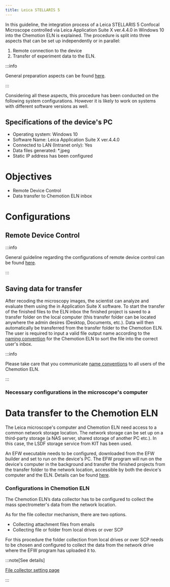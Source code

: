 ```yaml
---
title: Leica STELLARIS 5
---
```


In this guideline, the integration process of a Leica STELLARIS 5 Confocal Microscope controlled via Leica Application Suite X ver.4.4.0 in Windows 10 into the Chemotion ELN is explained.
The procedure is split into three aspects that can be set up independently or in parallel:

1. Remote connection to the device
2. Transfer of experiment data to the ELN.

:::info

General preparation aspects can be found [here](../../devices#general-preparation-aspects).

:::

Considering all these aspects, this procedure has been conducted on the following system configurations.
However it is likely to work on systems with different software versions as well.

## Specifications of the device's PC

- Operating system: Windows 10
- Software Name: Leica Application Suite X ver.4.4.0
- Connected to LAN (Intranet only): Yes
- Data files generated: \*.jpeg
- Static IP address has been configured

# Objectives

- Remote Device Control
- Data transfer to Chemotion ELN inbox

# Configurations

## Remote Device Control

:::info

General guideline regarding the configurations of remote device control can be found [here](../configurations/remote_control).

:::

## Saving data for transfer

After recoding the microscopy images, the scientist can analyze and evaluate them using the in Application Suite X software.
To start the transfer of the finished files to the ELN inbox the finished project is saved to a transfer folder on the local computer (this transfer folder can be located anywhere the admin desires (Desktop, Documents, etc.).
Data will then automatically be transferred from the transfer folder to the Chemotion ELN.
The user is required to input a valid file output name according to the [naming convention](../../devices#name-conventions) for the Chemotion ELN to sort the file into the correct user's inbox.

:::info

Please take care that you communicate [name conventions](../../devices#name-conventions) to all users of the Chemotion ELN.

:::

### Necessary configurations in the microscope's computer

# Data transfer to the Chemotion ELN

The Leica microscope's computer and Chemotion ELN need access to a common network storage location.
The network storage can be set up on a third-party storage (a NAS server, shared storage of another PC etc.). In this case, the LSDF storage service from KIT has been used.

An EFW executable needs to be configured, downloaded from the EFW builder and set to run on the device's PC.
The EFW program will run on the device's computer in the background and transfer the finished projects from the transfer folder to the network location, accessible by both the device's computer and the ELN.
Details can be found [here](../configurations/data_transfer).

### Configurations in Chemotion ELN

The Chemotion ELN’s data collector has to be configured to collect the mass spectrometer's data from the network location.

As for the file collector mechanism, there are two options.

- Collecting attachment files from emails
- Collecting file or folder from local drives or over SCP

For this procedure the folder collection from local drives or over SCP needs to be chosen and configured to collect the data from the network drive where the EFW program has uploaded it to.

:::note[See details]

[File collector setting page](../../install_configure/configuration#data-collection)

:::
